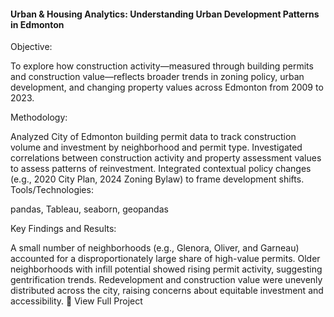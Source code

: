 #### Urban & Housing Analytics: Understanding Urban Development Patterns in Edmonton
Objective:

To explore how construction activity—measured through building permits and construction value—reflects broader trends in zoning policy, urban development, and changing property values across Edmonton from 2009 to 2023.

Methodology:

Analyzed City of Edmonton building permit data to track construction volume and investment by neighborhood and permit type.
Investigated correlations between construction activity and property assessment values to assess patterns of reinvestment.
Integrated contextual policy changes (e.g., 2020 City Plan, 2024 Zoning Bylaw) to frame development shifts.
Tools/Technologies:

pandas, Tableau, seaborn, geopandas

Key Findings and Results:

A small number of neighborhoods (e.g., Glenora, Oliver, and Garneau) accounted for a disproportionately large share of high-value permits.
Older neighborhoods with infill potential showed rising permit activity, suggesting gentrification trends.
Redevelopment and construction value were unevenly distributed across the city, raising concerns about equitable investment and accessibility.
🔗 View Full Project

